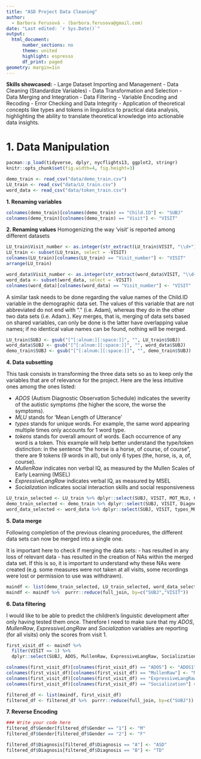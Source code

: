 ```yaml
---
title: "ASD Project Data Cleaning"
author: 
  - Barbora Ferusová - (barbora.ferusova@gmail.com) 
date: "Last edited: `r Sys.Date()`"
output:
  html_document:
      number_sections: no
      theme: united
      highlight: espresso
      df_print: paged
geometry: margin=1in
---
```


**Skills showcased:**
- Large Dataset Importing and Management
- Data Cleaning (Standardize Variables)
- Data Transformation and Selection
- Data Merging and Integration
- Data Filtering
- Variable Encoding and Recoding
- Error Checking and Data Integrity
- Application of theoretical concepts like types and tokens in linguistics to practical data analysis, highlighting the ability to translate theoretical knowledge into actionable data insights.


# 1. Data Manipulation

```r
pacman::p_load(tidyverse, dplyr, nycflights13, ggplot2, stringr)
knitr::opts_chunk$set(fig.width=4, fig.height=3)
```

```r
demo_train <- read_csv("data/demo_train.csv")
LU_train <- read_csv("data/LU_train.csv")
word_data <- read_csv("data/token_train.csv")
```

**1. Renaming variables** 

```r
colnames(demo_train)[colnames(demo_train) == "Child.ID"] <- "SUBJ"
colnames(demo_train)[colnames(demo_train) == "Visit"] <- "VISIT"
```

**2. Renaming values** 
Homogenizing the way 'visit' is reported among different datasets
```r
LU_train$Visit_number <- as.integer(str_extract(LU_train$VISIT, "\\d+"))
LU_train <- subset(LU_train, select = -VISIT)
colnames(LU_train)[colnames(LU_train) == "Visit_number"] <- "VISIT"
arrange(LU_train)

word_data$Visit_number <- as.integer(str_extract(word_data$VISIT, "\\d+"))
word_data <- subset(word_data, select = -VISIT)
colnames(word_data)[colnames(word_data) == "Visit_number"] <- "VISIT"
```
A similar task needs to be done regarding the value names of the Child.ID variable in the demographic data set. The values of this variable that are not abbreviated do not end with "." (i.e. Adam), whereas they do in the other two data sets (i.e. Adam.). Key merges, that is, merging of data sets based on shared variables, can only be done is the latter have overlapping value names; if no identical value names can be found, nothing will be merged. 
```r

LU_train$SUBJ <- gsub("[^[:alnum:][:space:]]", "", LU_train$SUBJ)
word_data$SUBJ <- gsub("[^[:alnum:][:space:]]", "", word_data$SUBJ)
demo_train$SUBJ <- gsub("[^[:alnum:][:space:]]", "", demo_train$SUBJ)
```

**4. Data subsetting **

This task consists in transforming the three data sets so as to keep only the variables that are of relevance for the project. 
Here are the less intuitive ones among the ones listed:

* *ADOS* (Autism Diagnostic Observation Schedule) indicates the severity of the autistic symptoms (the higher the score, the worse the symptoms). 
* *MLU* stands for 'Mean Length of Utterance'
* *types* stands for unique words. For example, the same word appearing multiple times only accounts for 1 word type.
* *tokens* stands for overall amount of words. Each occurrence of any word is a token. This example will help better understand the type/token distinction: in the sentence "the horse is a horse, of course, of course", there are 9 tokens (9 words in all), but only 6 types (the, horse, is, a, of, course).
* *MullenRaw* indicates non verbal IQ, as measured by the Mullen Scales of Early Learning (MSEL)
* *ExpressiveLangRaw* indicates verbal IQ, as measured by MSEL
* *Socialization* indicates social interaction skills and social responsiveness
```r
LU_train_selected <- LU_train %>% dplyr::select(SUBJ, VISIT, MOT_MLU, CHI_MLU)
demo_train_selected <- demo_train %>% dplyr::select(SUBJ, VISIT, Diagnosis, Ethnicity, Gender, Age, ADOS, MullenRaw, ExpressiveLangRaw, Socialization)
word_data_selected <- word_data %>% dplyr::select(SUBJ, VISIT, types_MOT, types_CHI, tokens_MOT, tokens_CHI)
```

**5. Data merge**

Following completion of the previous cleaning procedures, the different data sets can now be merged into a single one.

It is important here to check if merging the data sets:
- has resulted in any loss of relevant data
- has resulted in the creation of NAs within the merged data set. If this is so, it is important to understand why these NAs were created (e.g. some measures were not taken at all visits, some recordings were lost or permission to use was withdrawn).

```r
maindf <- list(demo_train_selected, LU_train_selected, word_data_selected)
maindf <- maindf %>%  purrr::reduce(full_join, by=c("SUBJ","VISIT"))
```

**6. Data filtering**

I would like to be able to predict the children's linguistic development after only having tested them once. Therefore I need to make sure that my *ADOS*, *MullenRaw*, *ExpressiveLangRaw* and *Socialization* variables are reporting (for all visits) only the scores from visit 1.

```r
first_visit_df <- maindf %>% 
  filter(VISIT == 1) %>% 
  dplyr::select(SUBJ, ADOS, MullenRaw, ExpressiveLangRaw, Socialization)

colnames(first_visit_df)[colnames(first_visit_df) == "ADOS"] <- "ADOS1"
colnames(first_visit_df)[colnames(first_visit_df) == "MullenRaw"] <- "MullenRaw1"
colnames(first_visit_df)[colnames(first_visit_df) == "ExpressiveLangRaw"] <- "ExpressiveLangRaw1"
colnames(first_visit_df)[colnames(first_visit_df) == "Socialization"] <- "Socialization1"

filtered_df <- list(maindf, first_visit_df)
filtered_df <- filtered_df %>%  purrr::reduce(full_join, by=c("SUBJ"))
```

**7. Reverse Encoding**

```r
### Write your code here
filtered_df$Gender[filtered_df$Gender == "1"] <- "M"
filtered_df$Gender[filtered_df$Gender == "2"] <- "F"

filtered_df$Diagnosis[filtered_df$Diagnosis == "A"] <- "ASD"
filtered_df$Diagnosis[filtered_df$Diagnosis == "B"] <- "TD"
```


